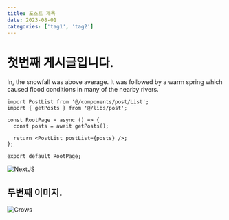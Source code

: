 ```yaml
---
title: 포스트 제목
date: 2023-08-01
categories: ['tag1', 'tag2']
---
```


# 첫번째 게시글입니다.

In, the snowfall was above average.
It was followed by a warm spring which caused
flood conditions in many of the nearby rivers.

```tsx
import PostList from '@/components/post/List';
import { getPosts } from '@/libs/post';

const RootPage = async () => {
  const posts = await getPosts();

  return <PostList postList={posts} />;
};

export default RootPage;
```

![NextJS](image.png)

## 두번째 이미지.

![Crows](./coupon-how-1.webp)
